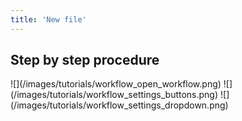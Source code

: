 ```yaml
---
title: 'New file'
---
```


## Step by step procedure

<Steps>
  <Step title="Open your workflow.">
    ![](/images/tutorials/workflow_open_workflow.png)
  </Step>

  <Step title="Click the Settings (gear icon) button on the upper right corner.">
    ![](/images/tutorials/workflow_settings_buttons.png)
  </Step>

  <Step title="Then change the number on the Grid size section.">
    ![](/images/tutorials/workflow_settings_dropdown.png)
  </Step>
</Steps>